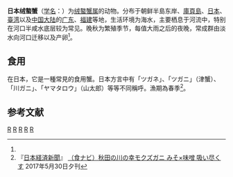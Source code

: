 {{speciesbox
| name = 日本绒螯蟹
| status = 
| status_system = 
| image = Japan freshwater animal, Eriocheir japonica (15601442587).jpg
| genus = Eriocheir 
| species = japonica
| authority = (de Haan, 1835)<ref name='id11996'>{{cite web| url =http://www.bioinfo.cn/db05/BjdwSpecies.php?action=view&id=11996| title =日本绒螯蟹| work =《中国动物物种编目数据库》| publisher =中国科学院微生物研究所| author =中国科学院动物研究所| accessdate =2009-04-28| deadurl =yes| archiveurl =https://web.archive.org/web/20160305093831/http://www.bioinfo.cn/db05/BjdwSpecies.php?action=view&id=11996| archivedate =2016-03-05}}</ref>
}}

'''日本绒螯蟹'''（[[学名|学名]]：{{lang|la|''Eriocheir  japonica''}}）为[[绒螯蟹属|绒螯蟹属]]的动物。分布于朝鲜半島东岸、[[庫頁島|庫頁島]]、[[日本|日本]]、[[臺湾|臺湾]]以及[[中国大陆|中国大陆]]的[[广东|广东]]、[[福建|福建]]等地，生活环境为海水，主要栖息于河流中，特别在河口半咸水底层较为常见。晚秋为繁殖季节，每值大雨之后的夜晚，常成群由淡水向河口迁移以及产卵<ref name='id11996'/>。

== 食用==
{{右|
[[Image:抱卵的日本绒螯蟹.jpg|thumb]]
[[Image:Eriocheir_japonica3.jpg|thumb]]
}}

在日本，它是一種常見的食用蟹。日本方言中有「ツガネ」、「ツガニ」（津蟹）、「川ガニ」、「ヤマタロウ」（山太郎）等等不同稱呼。漁期為春季<ref>『[[日本経済新聞|日本経済新聞]]』 [https://style.nikkei.com/article/DGXKZO17016020Z20C17A5NZ1P01?channel=DF140920160961 （食ナビ）秋田の川の幸モクズガニ みそ×味噌 吸い尽くす] {{Wayback|url=https://style.nikkei.com/article/DGXKZO17016020Z20C17A5NZ1P01?channel=DF140920160961 |date=20200806084206 }} 2017年5月30日夕刊</ref>。

== 参考文献 ==
{{reflist}}
{{Taxonbar}}
[[Category:绒螯蟹属|R]]
[[Category:台灣甲殼動物|R]]
[[Category:日本甲殼動物|R]]
[[Category:琉球群島動物|R]]
[[Category:_1835年描述的动物|R]]